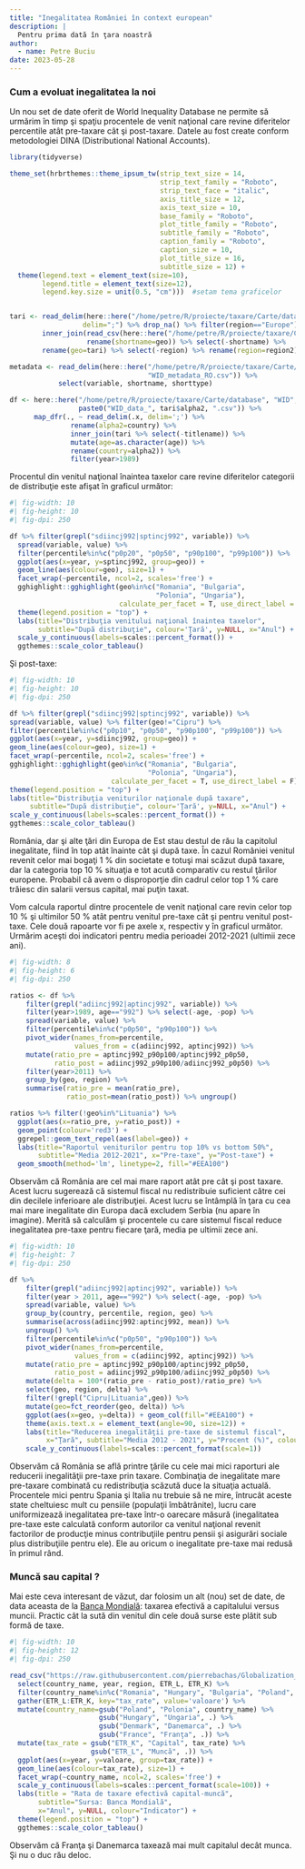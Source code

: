 ```yaml
---
title: "Inegalitatea României în context european"
description: |
  Pentru prima dată în ţara noastră
author:
  - name: Petre Buciu
date: 2023-05-28
---
```


### Cum a evoluat inegalitatea la noi

Un nou set de date oferit de World Inequality Database ne permite să urmărim în timp şi spaţiu procentele de venit naţional care revine diferitelor percentile atât pre-taxare cât şi post-taxare. Datele au fost create conform metodologiei DINA (Distributional National Accounts).

```r
library(tidyverse)

theme_set(hrbrthemes::theme_ipsum_tw(strip_text_size = 14, 
                                     strip_text_family = "Roboto",
                                     strip_text_face = "italic",
                                     axis_title_size = 12,
                                     axis_text_size = 10,
                                     base_family = "Roboto",
                                     plot_title_family = "Roboto",
                                     subtitle_family = "Roboto",
                                     caption_family = "Roboto", 
                                     caption_size = 10,
                                     plot_title_size = 16,
                                     subtitle_size = 12) +
  theme(legend.text = element_text(size=10), 
        legend.title = element_text(size=12),
        legend.key.size = unit(0.5, "cm")))  #setam tema graficelor 


tari <- read_delim(here::here("/home/petre/R/proiecte/taxare/Carte/database", "WID", "WID_countries.csv"), 
                  delim=";") %>% drop_na() %>% filter(region=="Europe") %>%
        inner_join(read_csv(here::here("/home/petre/R/proiecte/taxare/Carte/database", "dictionar_tari.csv")) %>%
                   rename(shortname=geo)) %>% select(-shortname) %>% 
        rename(geo=tari) %>% select(-region) %>% rename(region=region2)

metadata <- read_delim(here::here("/home/petre/R/proiecte/taxare/Carte/database", "WID", 
                                  "WID_metadata_RO.csv")) %>%
            select(variable, shortname, shorttype)

df <- here::here("/home/petre/R/proiecte/taxare/Carte/database", "WID", 
                 paste0("WID_data_", tari$alpha2, ".csv")) %>%
      map_dfr(., ~ read_delim(.x, delim=';') %>% 
               rename(alpha2=country) %>% 
               inner_join(tari %>% select(-titlename)) %>% 
               mutate(age=as.character(age)) %>% 
               rename(country=alpha2)) %>%
               filter(year>1989)

```

Procentul din venitul naţional înaintea taxelor care revine diferitelor categorii de distribuţie este afişat în graficul următor:

```r
#| fig-width: 10
#| fig-height: 10
#| fig-dpi: 250

df %>% filter(grepl("sdiincj992|sptincj992", variable)) %>% 
  spread(variable, value) %>% 
  filter(percentile%in%c("p0p20", "p0p50", "p90p100", "p99p100")) %>% 
  ggplot(aes(x=year, y=sptincj992, group=geo)) + 
  geom_line(aes(colour=geo), size=1) + 
  facet_wrap(~percentile, ncol=2, scales='free') + 
  gghighlight::gghighlight(geo%in%c("Romania", "Bulgaria", 
                                    "Polonia", "Ungaria"),
                           calculate_per_facet = T, use_direct_label = F) +
  theme(legend.position = "top") + 
  labs(title="Distribuţia venitului naţional înaintea taxelor", 
       subtitle="După distribuţie", colour='Ţară', y=NULL, x="Anul") +
  scale_y_continuous(labels=scales::percent_format()) +
  ggthemes::scale_color_tableau()


```

Şi post-taxe:

```r
#| fig-width: 10
#| fig-height: 10
#| fig-dpi: 250

df %>% filter(grepl("sdiincj992|sptincj992", variable)) %>%
spread(variable, value) %>% filter(geo!="Cipru") %>%
filter(percentile%in%c("p0p10", "p0p50", "p90p100", "p99p100")) %>%
ggplot(aes(x=year, y=sdiincj992, group=geo)) +
geom_line(aes(colour=geo), size=1) +
facet_wrap(~percentile, ncol=2, scales='free') +
gghighlight::gghighlight(geo%in%c("Romania", "Bulgaria",
                                  "Polonia", "Ungaria"),
                         calculate_per_facet = T, use_direct_label = F) +
theme(legend.position = "top") +
labs(title="Distribuţia veniturilor naţionale după taxare",
     subtitle="După distribuţie", colour='Ţară', y=NULL, x="Anul") +
scale_y_continuous(labels=scales::percent_format()) +
ggthemes::scale_color_tableau()

```

România, dar şi alte ţări din Europa de Est stau destul de rău la capitolul inegalitate, fiind în top atât înainte cât şi după taxe. În cazul României venitul revenit celor mai bogaţi 1 % din societate e totuşi mai scăzut după taxare, dar la categoria top 10 % situaţia e tot acută comparativ cu restul ţărilor europene. Probabil că avem o disproporţie din cadrul celor top 1 % care trăiesc din salarii versus capital, mai puţin taxat.

Vom calcula raportul dintre procentele de venit naţional care revin celor top 10 % şi ultimilor 50 % atât pentru venitul pre-taxe cât şi pentru venitul post-taxe. Cele două rapoarte vor fi pe axele x, respectiv y în graficul următor. Urmărim aceşti doi indicatori pentru media perioadei 2012-2021 (ultimii zece ani).

```r
#| fig-width: 8
#| fig-height: 6
#| fig-dpi: 250

ratios <- df %>% 
    filter(grepl("adiincj992|aptincj992", variable)) %>% 
    filter(year>1989, age=="992") %>% select(-age, -pop) %>%
    spread(variable, value) %>% 
    filter(percentile%in%c("p0p50", "p90p100")) %>% 
    pivot_wider(names_from=percentile, 
                values_from = c(adiincj992, aptincj992)) %>% 
    mutate(ratio_pre = aptincj992_p90p100/aptincj992_p0p50, 
           ratio_post = adiincj992_p90p100/adiincj992_p0p50) %>% 
    filter(year>2011) %>%
    group_by(geo, region) %>% 
    summarise(ratio_pre = mean(ratio_pre), 
              ratio_post=mean(ratio_post)) %>% ungroup() 

ratios %>% filter(!geo%in%"Lituania") %>% 
  ggplot(aes(x=ratio_pre, y=ratio_post)) + 
  geom_point(colour='red3') + 
  ggrepel::geom_text_repel(aes(label=geo)) + 
  labs(title="Raportul veniturilor pentru top 10% vs bottom 50%", 
       subtitle="Media 2012-2021", x="Pre-taxe", y="Post-taxe") + 
  geom_smooth(method='lm', linetype=2, fill="#EEA100") 

```

Observăm că România are cel mai mare raport atât pre cât şi post taxare. Acest lucru sugerează că sistemul fiscal nu redistribuie suficient către cei din decilele inferioare ale distribuţiei. Acest lucru se întâmplă în ţara cu cea mai mare inegalitate din Europa dacă excludem Serbia (nu apare în imagine). Merită să calculăm şi procentele cu care sistemul fiscal reduce inegalitatea pre-taxe pentru fiecare ţară, media pe ultimii zece ani.

```r
#| fig-width: 10
#| fig-height: 7
#| fig-dpi: 250

df %>% 
    filter(grepl("adiincj992|aptincj992", variable)) %>% 
    filter(year > 2011, age=="992") %>% select(-age, -pop) %>%
    spread(variable, value) %>% 
    group_by(country, percentile, region, geo) %>%
    summarise(across(adiincj992:aptincj992, mean)) %>%
    ungroup() %>%
    filter(percentile%in%c("p0p50", "p90p100")) %>% 
    pivot_wider(names_from=percentile, 
                values_from = c(adiincj992, aptincj992)) %>% 
    mutate(ratio_pre = aptincj992_p90p100/aptincj992_p0p50, 
           ratio_post = adiincj992_p90p100/adiincj992_p0p50) %>% 
    mutate(delta = 100*(ratio_pre - ratio_post)/ratio_pre) %>% 
    select(geo, region, delta) %>% 
    filter(!grepl("Cipru|Lituania",geo)) %>% 
    mutate(geo=fct_reorder(geo, delta)) %>% 
    ggplot(aes(x=geo, y=delta)) + geom_col(fill="#EEA100") + 
    theme(axis.text.x = element_text(angle=90, size=12)) +
    labs(title="Reducerea inegalităţii pre-taxe de sistemul fiscal", 
         x="Ţară", subtitle="Media 2012 - 2021", y="Procent (%)", colour="Ţară") +
    scale_y_continuous(labels=scales::percent_format(scale=1)) 
```

Observăm că România se află printre ţările cu cele mai mici raporturi ale reducerii inegalităţii pre-taxe prin taxare. Combinaţia de inegalitate mare pre-taxare combinată cu redistribuţia scăzută duce la situaţia actuală. Procentele mici pentru Spania şi Italia nu trebuie să ne mire, întrucât aceste state cheltuiesc mult cu pensiile (populaţii îmbătrânite), lucru care uniformizează inegalitatea pre-taxe într-o oarecare măsură (inegalitatea pre-taxe este calculată conform autorilor ca venitul naţional revenit factorilor de producţie minus contribuţiile pentru pensii şi asigurări sociale plus distribuţiile pentru ele). Ele au oricum o inegalitate pre-taxe mai redusă în primul rând.

### Muncă sau capital ?

Mai este ceva interesant de văzut, dar folosim un alt (nou) set de date, de data aceasta de la [Banca Mondială](https://blogs.worldbank.org/developmenttalk/new-dataset-measure-effective-taxation-capital-and-labor-globally-1960s): taxarea efectivă a capitalului versus muncii. Practic cât la sută din venitul din cele două surse este plătit sub formă de taxe.

```r
#| fig-width: 10
#| fig-height: 12
#| fig-dpi: 250

read_csv("https://raw.githubusercontent.com/pierrebachas/Globalization_Factor_Taxation/main/globalETR_bfjz.csv") %>% 
  select(country_name, year, region, ETR_L, ETR_K) %>% 
  filter(country_name%in%c("Romania", "Hungary", "Bulgaria", "Poland", "France", "Denmark")) %>% 
  gather(ETR_L:ETR_K, key="tax_rate", value='valoare') %>% 
  mutate(country_name=gsub("Poland", "Polonia", country_name) %>% 
                      gsub("Hungary", "Ungaria", .) %>% 
                      gsub("Denmark", "Danemarca", .) %>%
                      gsub("France", "Franţa", .)) %>%
  mutate(tax_rate = gsub("ETR_K", "Capital", tax_rate) %>% 
                    gsub("ETR_L", "Muncă", .)) %>% 
  ggplot(aes(x=year, y=valoare, group=tax_rate)) + 
  geom_line(aes(colour=tax_rate), size=1) + 
  facet_wrap(~country_name, ncol=2, scales='free') +
  scale_y_continuous(labels=scales::percent_format(scale=100)) +
  labs(title = "Rata de taxare efectivă capital-muncă", 
       subtitle="Sursa: Banca Mondială",
       x="Anul", y=NULL, colour="Indicator") +
  theme(legend.position = "top") +
  ggthemes::scale_color_tableau()


```

Observăm că Franţa şi Danemarca taxează mai mult capitalul decât munca. Şi nu o duc rău deloc.
